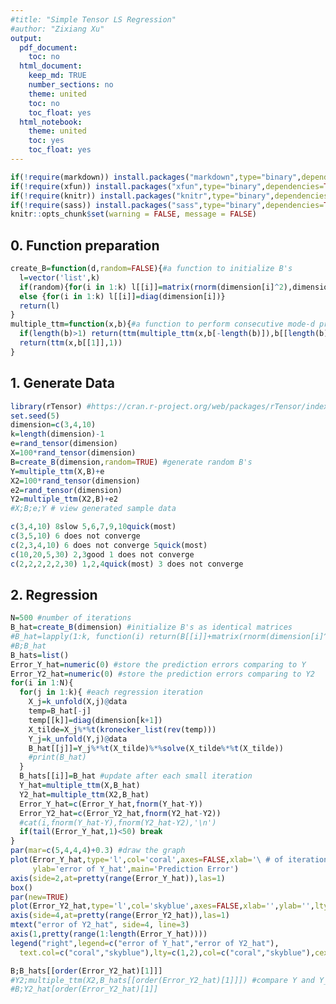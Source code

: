 ---
#title: "Simple Tensor LS Regression"
#author: "Zixiang Xu"
output:
  pdf_document:
    toc: no
  html_document:
    keep_md: TRUE
    number_sections: no
    theme: united
    toc: no
    toc_float: yes
  html_notebook:
    theme: united
    toc: yes
    toc_float: yes
---
<style type="text/css">
	#header{text-align: center;}
	.math{font-size: small;}
</style>  
```{r setup, include=FALSE} 
if(!require(markdown)) install.packages("markdown",type="binary",dependencies=TRUE)
if(!require(xfun)) install.packages("xfun",type="binary",dependencies=TRUE)
if(!require(knitr)) install.packages("knitr",type="binary",dependencies=TRUE)
if(!require(sass)) install.packages("sass",type="binary",dependencies=TRUE)
knitr::opts_chunk$set(warning = FALSE, message = FALSE) 
```

## 0. Function preparation
```{r}
create_B=function(d,random=FALSE){#a function to initialize B's
  l=vector('list',k)
  if(random){for(i in 1:k) l[[i]]=matrix(rnorm(dimension[i]^2),dimension[i])}
  else {for(i in 1:k) l[[i]]=diag(dimension[i])}
  return(l)
}
multiple_ttm=function(x,b){#a function to perform consecutive mode-d products
  if(length(b)>1) return(ttm(multiple_ttm(x,b[-length(b)]),b[[length(b)]],length(b)))
  return(ttm(x,b[[1]],1))
}
```

## 1. Generate Data
```{r}
library(rTensor) #https://cran.r-project.org/web/packages/rTensor/index.html
set.seed(5)
dimension=c(3,4,10)
k=length(dimension)-1
e=rand_tensor(dimension)
X=100*rand_tensor(dimension)
B=create_B(dimension,random=TRUE) #generate random B's
Y=multiple_ttm(X,B)+e
X2=100*rand_tensor(dimension)
e2=rand_tensor(dimension)
Y2=multiple_ttm(X2,B)+e2
#X;B;e;Y # view generated sample data

```

```{r eval=FALSE, include=FALSE}
c(3,4,10) 8slow 5,6,7,9,10quick(most)
c(3,5,10) 6 does not converge
c(2,3,4,10) 6 does not converge 5quick(most)
c(10,20,5,30) 2,3good 1 does not converge
c(2,2,2,2,2,30) 1,2,4quick(most) 3 does not converge
```

## 2. Regression
```{r}
N=500 #number of iterations
B_hat=create_B(dimension) #initialize B's as identical matrices
#B_hat=lapply(1:k, function(i) return(B[[i]]+matrix(rnorm(dimension[i]^2),dimension[i])/10))
#B;B_hat
B_hats=list()
Error_Y_hat=numeric(0) #store the prediction errors comparing to Y
Error_Y2_hat=numeric(0) #store the prediction errors comparing to Y2
for(i in 1:N){ 
  for(j in 1:k){ #each regression iteration
    X_j=k_unfold(X,j)@data
    temp=B_hat[-j]
    temp[[k]]=diag(dimension[k+1])
    X_tilde=X_j%*%t(kronecker_list(rev(temp)))
    Y_j=k_unfold(Y,j)@data
    B_hat[[j]]=Y_j%*%t(X_tilde)%*%solve(X_tilde%*%t(X_tilde))
    #print(B_hat)
  }
  B_hats[[i]]=B_hat #update after each small iteration
  Y_hat=multiple_ttm(X,B_hat)
  Y2_hat=multiple_ttm(X2,B_hat)
  Error_Y_hat=c(Error_Y_hat,fnorm(Y_hat-Y))
  Error_Y2_hat=c(Error_Y2_hat,fnorm(Y2_hat-Y2))
  #cat(i,fnorm(Y_hat-Y),fnorm(Y2_hat-Y2),'\n')
  if(tail(Error_Y_hat,1)<50) break
}
par(mar=c(5,4,4,4)+0.3) #draw the graph
plot(Error_Y_hat,type='l',col='coral',axes=FALSE,xlab='\ # of iterations',
     ylab='error of Y_hat',main='Prediction Error')
axis(side=2,at=pretty(range(Error_Y_hat)),las=1)
box()
par(new=TRUE)
plot(Error_Y2_hat,type='l',col='skyblue',axes=FALSE,xlab='',ylab='',lty=2)
axis(side=4,at=pretty(range(Error_Y2_hat)),las=1)
mtext("error of Y2_hat", side=4, line=3)
axis(1,pretty(range(1:length(Error_Y_hat))))
legend("right",legend=c("error of Y_hat","error of Y2_hat"),
  text.col=c("coral","skyblue"),lty=c(1,2),col=c("coral","skyblue"),cex=.8,bty="n")
```

```{r eval=FALSE, include=FALSE}
B;B_hats[[order(Error_Y2_hat)[1]]]
#Y2;multiple_ttm(X2,B_hats[[order(Error_Y2_hat)[1]]]) #compare Y and Y_hat
#B;Y2_hat[order(Error_Y2_hat)[1]]
```

